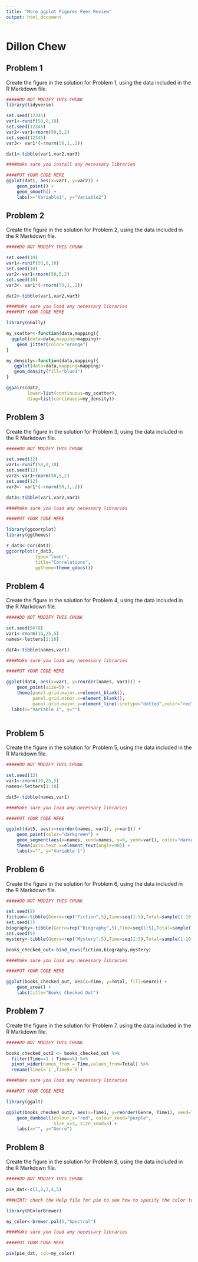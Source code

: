 ```yaml
---
title: "More ggplot Figures Peer Review"
output: html_document
---
```


# Dillon Chew

## Problem 1

Create the figure in the solution for Problem 1, using the data included in the R Markdown file.

```r

#####DO NOT MODIFY THIS CHUNK
library(tidyverse)

set.seed(12345)
var1<-runif(50,0,10)
set.seed(12345)
var2<-var1+rnorm(50,5,2)
set.seed(12345)
var3<- var1*(-rnorm(50,1,.2))

dat1<-tibble(var1,var2,var3)

```

```r

####Make sure you install any necessary libraries

####PUT YOUR CODE HERE
ggplot(dat1, aes(x=var1, y=var2)) + 
    geom_point() +
    geom_smooth() + 
    labs(x="Variable1", y="Variable2")
```

## Problem 2

Create the figure in the solution for Problem 2, using the data included in the R Markdown file.

```r

#####DO NOT MODIFY THIS CHUNK

set.seed(10)
var1<-runif(50,0,10)
set.seed(10)
var2<-var1+rnorm(50,5,2)
set.seed(10)
var3<- var1*(-rnorm(50,1,.2))

dat2<-tibble(var1,var2,var3)
```


```r

####Make sure you load any necessary libraries
####PUT YOUR CODE HERE

library(GGally)

my_scatter<-function(data,mapping){
  ggplot(data=data,mapping=mapping)+
    geom_jitter(color="orange")
}

my_density<-function(data,mapping){
   ggplot(data=data,mapping=mapping)+
   geom_density(fill="blue3")
}

ggpairs(dat2,
        lower=list(continuous=my_scatter),
        diag=list(continuous=my_density))
```

## Problem 3

Create the figure in the solution for Problem 3, using the data included in the R Markdown file.

```r

#####DO NOT MODIFY THIS CHUNK

set.seed(12)
var1<-runif(50,0,10)
set.seed(12)
var2<-var1+rnorm(50,5,2)
set.seed(12)
var3<- var1*(-rnorm(50,1,.2))

dat3<-tibble(var1,var2,var3)
```

```r

####Make sure you load any necessary libraries

####PUT YOUR CODE HERE

library(ggcorrplot)
library(ggthemes)

r_dat3<-cor(dat3)
ggcorrplot(r_dat3, 
           type="lower",
           title="Correlations",
           ggtheme=theme_gdocs())
```

## Problem 4

Create the figure in the solution for Problem 4, using the data included in the R Markdown file.

```r

#####DO NOT MODIFY THIS CHUNK

set.seed(5678)
var1<-rnorm(10,25,5)
names<-letters[1:10]

dat4<-tibble(names,var1)
```

```r

####Make sure you load any necessary libraries

####PUT YOUR CODE HERE

ggplot(dat4, aes(x=var1, y=reorder(names, var1))) + 
    geom_point(size=5) + 
    theme(panel.grid.major.x=element_blank(),
          panel.grid.minor.x=element_blank(),
          panel.grid.major.y=element_line(linetype="dotted",color="red"))+
  labs(x="Variable 1", y="")
    
```

## Problem 5

Create the figure in the solution for Problem 5, using the data included in the R Markdown file.

```r

#####DO NOT MODIFY THIS CHUNK

set.seed(13)
var1<-rnorm(10,25,5)
names<-letters[1:10]

dat5<-tibble(names,var1)
```

```r

####Make sure you load any necessary libraries

####PUT YOUR CODE HERE

ggplot(dat5, aes(x=reorder(names, var1), y=var1)) +
    geom_point(color="darkgreen") + 
    geom_segment(aes(x=names, xend=names, y=0, yend=var1), color="darkgreen") +
    theme(axis.text.x=element_text(angle=90)) + 
    labs(x="", y="Variable 1")

```

## Problem 6

Create the figure in the solution for Problem 6, using the data included in the R Markdown file.

```r

#####DO NOT MODIFY THIS CHUNK

set.seed(8)
fiction<-tibble(Genre=rep("Fiction",5),Time=seq(1:5),Total=sample(1:10,5))
set.seed(7)
biography<-tibble(Genre=rep("Biography",5),Time=seq(1:5),Total=sample(1:10,5))
set.seed(9)
mystery<-tibble(Genre=rep("Mystery",5),Time=seq(1:5),Total=sample(1:10,5))

books_checked_out<-bind_rows(fiction,biography,mystery)
```

```r

####Make sure you load any necessary libraries

####PUT YOUR CODE HERE

ggplot(books_checked_out, aes(x=Time, y=Total, fill=Genre)) + 
    geom_area() + 
    labs(title="Books Checked Out")
```

## Problem 7

Create the figure in the solution for Problem 7, using the data included in the R Markdown file.

```r

#####DO NOT MODIFY THIS CHUNK

books_checked_out2 <- books_checked_out %>%
  filter(Time==1 | Time==5) %>%
  pivot_wider(names_from = Time,values_from=Total) %>%
  rename(Time1=`1`,Time5=`5`)
```
   
```r

####Make sure you load any necessary libraries

####PUT YOUR CODE HERE

library(ggalt)

ggplot(books_checked_out2, aes(x=Time1, y=reorder(Genre, Time1), xend=Time5)) + 
    geom_dumbbell(colour_x="red", colour_xend="purple", 
                  size_x=3, size_xend=3) + 
    labs(x="", y="Genre")
```

## Problem 8

Create the figure in the solution for Problem 8, using the data included in the R Markdown file.

```r

#####DO NOT MODIFY THIS CHUNK

pie_dat<-c(1,2,3,4,5)
```

```r


###HINT: check the Help file for pie to see how to specify the color to the my_color palette

library(RColorBrewer)

my_color<-brewer.pal(5,"Spectral")

####Make sure you load any necessary libraries

####PUT YOUR CODE HERE

pie(pie_dat, col=my_color)
```


